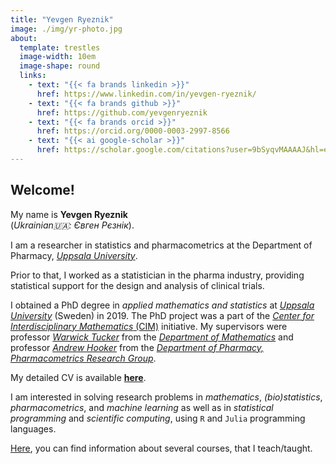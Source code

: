 ```yaml
---
title: "Yevgen Ryeznik"
image: ./img/yr-photo.jpg
about:
  template: trestles
  image-width: 10em
  image-shape: round
  links: 
    - text: "{{< fa brands linkedin >}}"
      href: https://www.linkedin.com/in/yevgen-ryeznik/
    - text: "{{< fa brands github >}}"
      href: https://github.com/yevgenryeznik
    - text: "{{< fa brands orcid >}}"
      href: https://orcid.org/0000-0003-2997-8566  
    - text: "{{< ai google-scholar >}}"
      href: https://scholar.google.com/citations?user=9bSyqvMAAAAJ&hl=en&oi=ao  
---
```



## Welcome!

My name is **Yevgen Ryeznik**
<br/>(*Ukrainian🇺🇦: Євген Рєзнік*).

I am a researcher in statistics and pharmacometrics at the Department of Pharmacy, [*Uppsala University*](https://uu.se/).

Prior to that, I worked as a statistician in the pharma industry, providing statistical support for the design and analysis of clinical trials.

I obtained a PhD degree in _applied mathematics and statistics_ at [*Uppsala University*](https://uu.se/) (Sweden) in 2019. The PhD project was a part of the [*Center for Interdisciplinary Mathematics* (CIM)](https://www.math.uu.se/research/cim/) initiative. My supervisors were professor [*Warwick Tucker*](https://katalog.uu.se/profile/?id=XX4412) from the [*Department of Mathematics*](https://math.uu.se/) and professor [*Andrew Hooker*](https://katalog.uu.se/profile/?id=N4-631) from the [*Department of Pharmacy, Pharmacometrics Research Group*](https://katalog.uu.se/organisation/?orgId=FF3:12).

My detailed CV is available [**here**](./cv.html). 

I am interested in solving research problems in _mathematics_, _(bio)statistics_, _pharmacometrics_, and _machine learning_ as well as in _statistical programming_ and _scientific computing_, using `R` and `Julia` programming languages.  

[Here](./teaching.html), you can find information about several courses, that I teach/taught.


